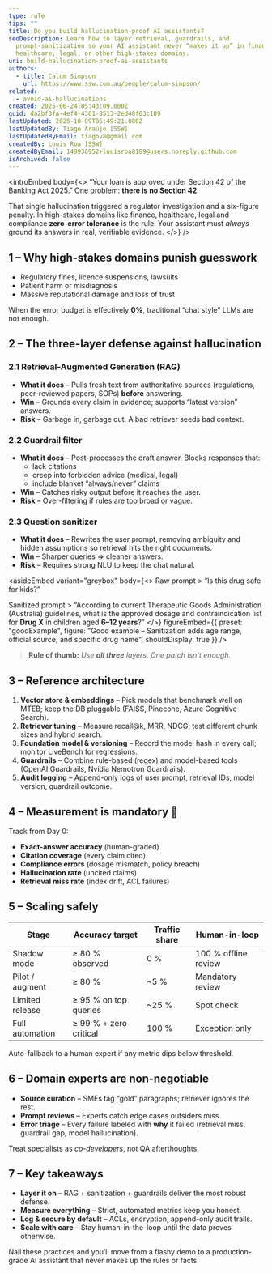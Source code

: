 ```yaml
---
type: rule
tips: ""
title: Do you build hallucination-proof AI assistants?
seoDescription: Learn how to layer retrieval, guardrails, and
  prompt-sanitization so your AI assistant never “makes it up” in finance,
  healthcare, legal, or other high-stakes domains.
uri: build-hallucination-proof-ai-assistants
authors:
  - title: Calum Simpson
    url: https://www.ssw.com.au/people/calum-simpson/
related:
  - avoid-ai-hallucinations
created: 2025-06-24T05:43:09.000Z
guid: da2bf3fa-4ef4-4361-8513-2ed48f63c189
lastUpdated: 2025-10-09T06:49:21.000Z
lastUpdatedBy: Tiago Araújo [SSW]
lastUpdatedByEmail: tiagov8@gmail.com
createdBy: Louis Roa [SSW]
createdByEmail: 149936952+louisroa8189@users.noreply.github.com
isArchived: false
---
```

<introEmbed
  body={<>
“Your loan is approved under Section 42 of the Banking Act 2025.”
One problem: **there is no Section 42**.

That single hallucination triggered a regulator investigation and a six-figure penalty. In high-stakes domains like finance, healthcare, legal and compliance **zero-error tolerance** is the rule. Your assistant must _always_ ground its answers in real, verifiable evidence.
  </>}
/>
## 1 – Why high-stakes domains punish guesswork

* Regulatory fines, licence suspensions, lawsuits
* Patient harm or misdiagnosis
* Massive reputational damage and loss of trust

When the error budget is effectively **0%**, traditional “chat style” LLMs are not enough.

## 2 – The three-layer defense against hallucination

### 2.1  Retrieval-Augmented Generation (RAG)

* **What it does** – Pulls fresh text from authoritative sources (regulations, peer-reviewed papers, SOPs) **before** answering.
* **Win** – Grounds every claim in evidence; supports “latest version” answers.
* **Risk** – Garbage in, garbage out. A bad retriever seeds bad context.

### 2.2  Guardrail filter

* **What it does** – Post-processes the draft answer. Blocks responses that:
  * lack citations
  * creep into forbidden advice (medical, legal)
  * include blanket “always/never” claims
* **Win** – Catches risky output before it reaches the user.
* **Risk** – Over-filtering if rules are too broad or vague.

### 2.3  Question sanitizer

* **What it does** – Rewrites the user prompt, removing ambiguity and hidden assumptions so retrieval hits the right documents.
* **Win** – Sharper queries ⇒ cleaner answers.
* **Risk** – Requires strong NLU to keep the chat natural.


<asideEmbed
  variant="greybox"
  body={<>
    Raw prompt
&gt; “Is this drug safe for kids?”

Sanitized prompt
&gt; “According to current Therapeutic Goods Administration (Australia) guidelines, what is the approved dosage and contraindication list for **Drug X** in children aged **6–12 years**?”
  </>}
  figureEmbed={{
    preset: "goodExample",
    figure: "Good example – Sanitization adds age range, official source, and specific drug name",
    shouldDisplay: true
  }}
/>


> **Rule of thumb:** _Use **all three** layers. One patch isn’t enough._

## 3 – Reference architecture

1. **Vector store & embeddings** – Pick models that benchmark well on MTEB; keep the DB pluggable (FAISS, Pinecone, Azure Cognitive Search).
2. **Retriever tuning** – Measure recall@k, MRR, NDCG; test different chunk sizes and hybrid search.
3. **Foundation model & versioning** – Record the model hash in every call; monitor LiveBench for regressions.
4. **Guardrails** – Combine rule-based (regex) and model-based tools (OpenAI Guardrails, Nvidia Nemotron Guardrails).
5. **Audit logging** – Append-only logs of user prompt, retrieval IDs, model version, guardrail outcome.

## 4 – Measurement is mandatory 🧪

Track from Day 0:

* **Exact-answer accuracy** (human-graded)
* **Citation coverage** (every claim cited)
* **Compliance errors** (dosage mismatch, policy breach)
* **Hallucination rate** (uncited claims)
* **Retrieval miss rate** (index drift, ACL failures)

## 5 – Scaling safely

| Stage | Accuracy target | Traffic share | Human-in-loop |
|-------|-----------------|--------------|---------------|
| Shadow mode | ≥ 80 % observed | 0 % | 100 % offline review |
| Pilot / augment | ≥ 80 % | ~5 % | Mandatory review |
| Limited release | ≥ 95 % on top queries | ~25 % | Spot check |
| Full automation | ≥ 99 % + zero critical | 100 % | Exception only |

Auto-fallback to a human expert if any metric dips below threshold.

## 6 – Domain experts are non-negotiable

* **Source curation** – SMEs tag “gold” paragraphs; retriever ignores the rest.
* **Prompt reviews** – Experts catch edge cases outsiders miss.
* **Error triage** – Every failure labeled with **why** it failed (retrieval miss, guardrail gap, model hallucination).

Treat specialists as _co-developers_, not QA afterthoughts.

## 7 – Key takeaways

* **Layer it on** – RAG + sanitization + guardrails deliver the most robust defense.
* **Measure everything** – Strict, automated metrics keep you honest.
* **Log & secure by default** – ACLs, encryption, append-only audit trails.
* **Scale with care** – Stay human-in-the-loop until the data proves otherwise.

Nail these practices and you’ll move from a flashy demo to a production-grade AI assistant that never makes up the rules or facts.
